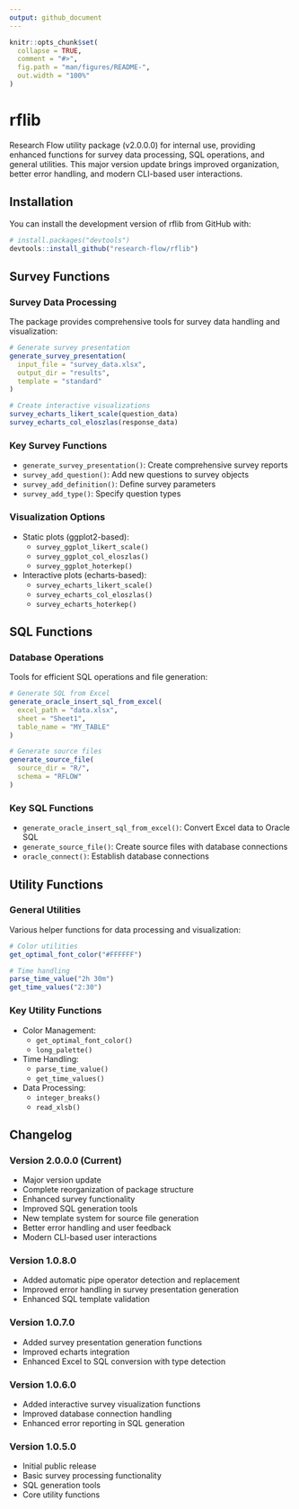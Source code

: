 ```yaml
---
output: github_document
---
```


<!-- README.md is generated from README.Rmd. Please edit that file -->

```r
knitr::opts_chunk$set(
  collapse = TRUE,
  comment = "#>",
  fig.path = "man/figures/README-",
  out.width = "100%"
)
```

# rflib

<!-- badges: start -->
<!-- badges: end -->

Research Flow utility package (v2.0.0.0) for internal use, providing enhanced functions for survey data processing, SQL operations, and general utilities. This major version update brings improved organization, better error handling, and modern CLI-based user interactions.

## Installation

You can install the development version of rflib from GitHub with:

``` r
# install.packages("devtools")
devtools::install_github("research-flow/rflib")
```

## Survey Functions

### Survey Data Processing

The package provides comprehensive tools for survey data handling and visualization:

```r
# Generate survey presentation
generate_survey_presentation(
  input_file = "survey_data.xlsx",
  output_dir = "results",
  template = "standard"
)

# Create interactive visualizations
survey_echarts_likert_scale(question_data)
survey_echarts_col_eloszlas(response_data)
```

### Key Survey Functions

* `generate_survey_presentation()`: Create comprehensive survey reports
* `survey_add_question()`: Add new questions to survey objects
* `survey_add_definition()`: Define survey parameters
* `survey_add_type()`: Specify question types

### Visualization Options

* Static plots (ggplot2-based):
  * `survey_ggplot_likert_scale()`
  * `survey_ggplot_col_eloszlas()`
  * `survey_ggplot_hoterkep()`

* Interactive plots (echarts-based):
  * `survey_echarts_likert_scale()`
  * `survey_echarts_col_eloszlas()`
  * `survey_echarts_hoterkep()`

## SQL Functions

### Database Operations

Tools for efficient SQL operations and file generation:

```r
# Generate SQL from Excel
generate_oracle_insert_sql_from_excel(
  excel_path = "data.xlsx",
  sheet = "Sheet1",
  table_name = "MY_TABLE"
)

# Generate source files
generate_source_file(
  source_dir = "R/",
  schema = "RFLOW"
)
```

### Key SQL Functions

* `generate_oracle_insert_sql_from_excel()`: Convert Excel data to Oracle SQL
* `generate_source_file()`: Create source files with database connections
* `oracle_connect()`: Establish database connections

## Utility Functions

### General Utilities

Various helper functions for data processing and visualization:

```r
# Color utilities
get_optimal_font_color("#FFFFFF")

# Time handling
parse_time_value("2h 30m")
get_time_values("2:30")
```

### Key Utility Functions

* Color Management:
  * `get_optimal_font_color()`
  * `long_palette()`

* Time Handling:
  * `parse_time_value()`
  * `get_time_values()`

* Data Processing:
  * `integer_breaks()`
  * `read_xlsb()`

## Changelog

### Version 2.0.0.0 (Current)
* Major version update
* Complete reorganization of package structure
* Enhanced survey functionality
* Improved SQL generation tools
* New template system for source file generation
* Better error handling and user feedback
* Modern CLI-based user interactions

### Version 1.0.8.0
* Added automatic pipe operator detection and replacement
* Improved error handling in survey presentation generation
* Enhanced SQL template validation

### Version 1.0.7.0
* Added survey presentation generation functions
* Improved echarts integration
* Enhanced Excel to SQL conversion with type detection

### Version 1.0.6.0
* Added interactive survey visualization functions
* Improved database connection handling
* Enhanced error reporting in SQL generation

### Version 1.0.5.0
* Initial public release
* Basic survey processing functionality
* SQL generation tools
* Core utility functions

